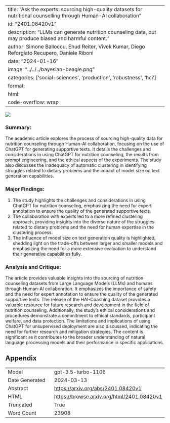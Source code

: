 
---
title: "Ask the experts: sourcing high-quality datasets for nutritional counselling through Human-AI collaboration"
id: "2401.08420v1"
description: "LLMs can generate nutrition counseling data, but may produce biased and harmful content."
author: Simone Balloccu, Ehud Reiter, Vivek Kumar, Diego Reforgiato Recupero, Daniele Riboni
date: "2024-01-16"
image: "../../../bayesian-beagle.png"
categories: ['social-sciences', 'production', 'robustness', 'hci']
format:
  html:
    code-overflow: wrap
---

![](../../../bayesian-beagle.png)

### Summary:

The academic article explores the process of sourcing high-quality data for nutrition counseling through Human-AI collaboration, focusing on the use of ChatGPT for generating supportive texts. It details the challenges and considerations in using ChatGPT for nutrition counseling, the results from prompt engineering, and the ethical aspects of the experiments. The study also discusses the inadequacy of automatic clustering in identifying struggles related to dietary problems and the impact of model size on text generation capabilities.

### Major Findings:
1. The study highlights the challenges and considerations in using ChatGPT for nutrition counseling, emphasizing the need for expert annotation to ensure the quality of the generated supportive texts.
2. The collaboration with experts led to a more refined clustering approach, providing insights into the diverse nature of the struggles related to dietary problems and the need for human expertise in the clustering process.
3. The influence of model size on text generation quality is highlighted, shedding light on the trade-offs between larger and smaller models and emphasizing the need for a more extensive evaluation to understand their generative capabilities fully.

### Analysis and Critique:
The article provides valuable insights into the sourcing of nutrition counseling datasets from Large Language Models (LLMs) and humans through Human-AI collaboration. It emphasizes the importance of safety and the need for expert annotation to ensure the quality of the generated supportive texts. The release of the HAI-Coaching dataset provides a valuable resource for future research and development in the field of nutrition counseling. Additionally, the study's ethical considerations and procedures demonstrate a commitment to ethical standards, participant welfare, and data protection. The limitations and implications of using ChatGPT for unsupervised deployment are also discussed, indicating the need for further research and mitigation strategies. The content is significant as it contributes to the broader understanding of natural language processing models and their performance in specific applications.

## Appendix

|          |          |
|----------|----------|
| Model     | gpt-3.5-turbo-1106       |
| Date Generated     | 2024-03-13       |
| Abstract | [https://arxiv.org/abs/2401.08420v1](https://arxiv.org/abs/2401.08420v1)        |
| HTML     | [https://browse.arxiv.org/html/2401.08420v1](https://browse.arxiv.org/html/2401.08420v1)       |
| Truncated       | True       |
| Word Count       | 23908       |